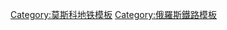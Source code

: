 {{鐵道路線
| 模板名稱 = 謝爾普霍夫-季米里亞澤夫線
| 名稱 = {{MOSMETRO-bull|9|text=9}}
| 代表色 = #{{MOSMETRO color|9}}
| 背景顏色 = #FFFFFF
| 車站列表 = [[阿爾圖菲耶沃站|阿爾圖菲耶沃]] - [[碧比列沃站|碧比列沃]] - [[愉悅站 (莫斯科地鐵)|愉悅]] - [[弗拉德金諾站|弗拉德金諾]] - [[彼得羅夫-拉祖莫夫站|彼得羅夫-拉祖莫夫]] - [[季米里亞澤夫站|季米里亞澤夫]] - [[德米特羅夫站|德米特羅夫]] - [[薩維奧洛沃站 (謝爾普霍夫-季米里亞澤夫線)|薩維奧洛沃]] - [[門捷列夫站|門捷列夫]] - [[七彩林蔭路站|七彩林蔭路]] - [[契訶夫站|契訶夫]] - [[博羅維茨基站|博羅維茨基]] - [[林地站|林地]] - [[謝爾普霍夫站|謝爾普霍夫]] - [[圖拉站|圖拉]] - [[納加金諾站|納加金諾]] - [[納戈爾諾站|納戈爾諾]] - [[納希莫夫大道站|納希莫夫大道]] - [[塞瓦斯托波爾站|塞瓦斯托波爾]] - [[切爾坦諾沃站|切爾坦諾沃]] - [[南區站|南區]] - [[布拉格站|布拉格]] - [[楊格爾院士街站|楊格爾院士街]] - [[安寧諾站|安寧諾]] - [[德米特里·頓斯科伊林蔭路站|德米特里·頓斯科伊林蔭路]]
|註釋=
}}<noinclude>
[[Category:莫斯科地铁模板]]
[[Category:俄羅斯鐵路模板]]
</noinclude>